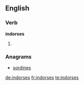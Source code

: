 ==English==

===Verb===
'''indorses'''

# {{en-third-person singular of|indorse}}

===Anagrams===
* [[sordines#English|sordines]]

[[de:indorses]]
[[fr:indorses]]
[[te:indorses]]